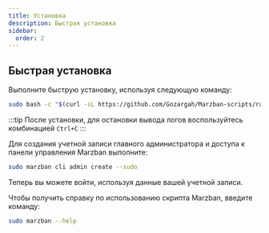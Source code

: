 ```yaml
---
title: Установка
description: Быстрая установка
sidebar:
  order: 2
---
```


## Быстрая установка

Выполните быструю установку, используя следующую команду:

```bash
sudo bash -c "$(curl -sL https://github.com/Gozargah/Marzban-scripts/raw/master/marzban.sh)" @ install
```

:::tip
После установки, для остановки вывода логов воспользуйтесь комбинацией `Ctrl+C`
:::

Для создания учетной записи главного администратора и доступа к панели управления Marzban выполните:

```bash
sudo marzban cli admin create --sudo
```

Теперь вы можете войти, используя данные вашей учетной записи.

Чтобы получить справку по использованию скрипта Marzban, введите команду:

```bash
sudo marzban --help
```
